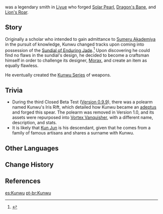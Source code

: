 {{Character Infobox
|type             = Mentioned
|region           = Liyue
|affiliation      = Kun Family
|title            = 
}}
{{Lang|'''Kunwu'''|zh=昆吾|zh_rm=Kūn Wú}} was a legendary smith in [[Liyue]] who forged [[Solar Pearl]], [[Dragon's Bane]], and [[Lion's Roar]].
<!--
==Profile==
-->
==Story==
Originally a scholar who intended to gain admittance to [[Sumeru Akademiya]] in the pursuit of knowledge, Kunwu changed tracks upon coming into possession of the [[Archaic Petra#Sundial of Enduring Jade|Sundial of Enduring Jade]].<ref>{{Ref/Arti|Sundial of Enduring Jade}}</ref> Upon discovering he could find no flaws in the sundial's design, he decided to become a craftsman himself in order to challenge its designer, [[Morax]], and create an item as equally flawless.

He eventually created the [[Kunwu Series]] of weapons.

==Trivia==
*During the third Closed Beta Test ([[Version 0.9.9]]), there was a polearm named Kunwu's Iris Rift, which detailed how Kunwu became an [[adeptus]] and forged this spear. The polearm was removed in Version 1.0, and its assets were repurposed into [[Vortex Vanquisher]], with a different name, description, and stats.
*It is likely that [[Kun Jun]] is his descendant, given that he comes from a family of famous artisans and shares a surname with Kunwu.

==Other Languages==
{{Other Languages|default_hidden = 1
|en       = Kunwu
|zhs      = 昆吾
|zhs_rm   = Kūn Wú
|zht      = 昆吾
|zht_rm   = Kūn Wú
|ja       = クオン<!--possibly intended to be クンオ?-->
|ja_rm    = Kuon
|ko       = {{tt|곤오|昆吾}}
|ko_rm    = Gono
|es       = Kun Wu
|fr       = Kunwu
|ru       = Кунь Ву
|th       = Kunwu
|vi       = Kunwu<!--also {{tt|Côn Ngô|昆吾}}-->
|de       = Kunwu
|id       = Kunwu<!--also "Kun Wu"-->
|pt       = Kunwu
|tr       = 
|it       = 
}}

==Change History==
{{Change History|introduced=1.0}}

==References==
{{Reflist}}

[[es:Kunwu]]
[[pt-br:Kunwu]]